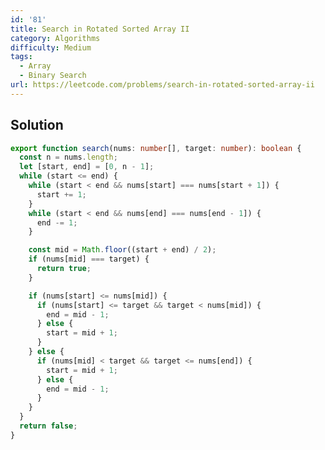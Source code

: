 ```yaml
---
id: '81'
title: Search in Rotated Sorted Array II
category: Algorithms
difficulty: Medium
tags:
  - Array
  - Binary Search
url: https://leetcode.com/problems/search-in-rotated-sorted-array-ii
---
```


## Solution

```typescript filename="solution.ts" copy
export function search(nums: number[], target: number): boolean {
  const n = nums.length;
  let [start, end] = [0, n - 1];
  while (start <= end) {
    while (start < end && nums[start] === nums[start + 1]) {
      start += 1;
    }
    while (start < end && nums[end] === nums[end - 1]) {
      end -= 1;
    }

    const mid = Math.floor((start + end) / 2);
    if (nums[mid] === target) {
      return true;
    }

    if (nums[start] <= nums[mid]) {
      if (nums[start] <= target && target < nums[mid]) {
        end = mid - 1;
      } else {
        start = mid + 1;
      }
    } else {
      if (nums[mid] < target && target <= nums[end]) {
        start = mid + 1;
      } else {
        end = mid - 1;
      }
    }
  }
  return false;
}
```

